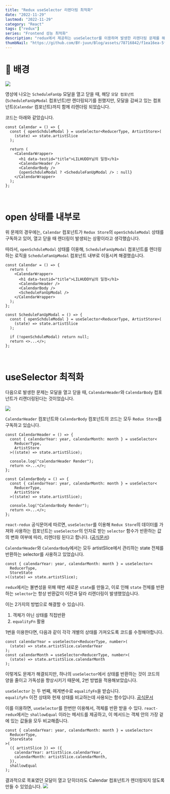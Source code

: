 ```yaml
---
title: "Redux useSelector 리렌더링 최적화"
date: "2022-11-29"
lastmod: "2022-11-29"
category: "React"
tags: ["redux"]
series: "Frontend 성능 최적화"
description: "redux에서 제공하는 useSelector를 이용하며 발생한 리렌더링 문제를 해결하는 과정을 다룬 포스트입니다."
thumbNail: "https://github.com/BY-juun/Blog/assets/78716842/f1ea16ea-5f7b-453e-9a68-f9b1dd03da4e"
---
```


# 🌃 배경

<img src="https://github.com/BY-juun/Blog/assets/78716842/d1a877d4-e8fb-4aa5-b6f9-0f1b87973fec"/>

영상에 나오는 `ScheduleFanUp` 모달을 열고 닫을 때, 해당 `모달 컴포넌트`(`ScheduleFanUpModal` 컴포넌트)만 렌더링되기를 원했지만, 모달을 감싸고 있는 컴포넌트(`Calendar` 컴포넌트)까지 함께 리렌더링 되었습니다.

코드는 아래와 같았습니다.

```tsx title="Calendar.tsx"
const Calendar = () => {
  const { openSchduleModal } = useSelector<ReducerType, ArtistStore>(
    (state) => state.artistSlice
  );

  return (
    <CalendarWrapper>
      <h1 data-testid="title">LILHUDDY님의 일정</h1>
      <CalendarHeader />
      <CalendarBody />
      {openSchduleModal ? <ScheduleFanUpModal /> : null}
    </CalendarWrapper>
  );
};
```

<br />

# open 상태를 내부로

위 문제의 경우에는, `Calendar` 컴포넌트가 `Redux Store`의 `openSchduleModal` 상태를 구독하고 있어, 열고 닫을 때 렌더링이 발생되는 상황이라고 생각했습니다.

따라서, `openSchduleModal` 상태를 이용해, `ScheduleFanUpModal` 컴포넌트를 렌더링하는 로직을 `ScheduleFanUpModal` 컴포넌트 내부로 이동시켜 해결했습니다.

```tsx title="Calendar.tsx"
const Calendar = () => {
  return (
    <CalendarWrapper>
      <h1 data-testid="title">LILHUDDY님의 일정</h1>
      <CalendarHeader />
      <CalendarBody />
      <ScheduleFanUpModal />
    </CalendarWrapper>
  );
};
```

```tsx title="ScheduleFanUpModal.tsx"
const ScheduleFanUpModal = () => {
  const { openSchduleModal } = useSelector<ReducerType, ArtistStore>(
    (state) => state.artistSlice
  );

  if (!openSchduleModal) return null;
  return <>...</>;
};
```

<br />

# useSelector 최적화

다음으로 발생한 문제는 모달을 열고 닫을 때, `CalendarHeader`와 `CalendarBody` 컴포넌트가 리랜더링된다는 것이었습니다.

<img src="https://github.com/BY-juun/Blog/assets/78716842/500c34e9-647f-4734-9cd5-f46de75bfa0e"/>

`CalendarHeader` 컴포넌트와 `CalendarBody` 컴포넌트의 코드는 모두 `Redux Store`를 구독하고 있습니다.

```tsx title="CalendarHeader.tsx"
const CalendarHeader = () => {
  const { calendarYear: year, calendarMonth: month } = useSelector<
    ReducerType,
    ArtistStore
  >((state) => state.artistSlice);

  console.log("calendarHeader Render");
  return <>...</>;
};
```

```tsx title="CalendarBody.tsx"
const CalendarBody = () => {
  const { calendarYear: year, calendarMonth: month } = useSelector<
    ReducerType,
    ArtistStore
  >((state) => state.artistSlice);

  console.log("CalendarBody Render");
  return <>...</>;
};
```

`react-redux` 공식문어세 따르면, `useSelector`를 이용해 `Redux Store`의 데이터를 가져와 사용하는 컴포넌트는 `useSelector`의 인자로 받는 `selector` 함수가 반환하는 값의 변화 여부에 따라, 리렌더링 된다고 합니다. (<a href="https://react-redux.js.org/api/hooks#equality-comparisons-and-updates">공식문서</a>)

`CalendarHeader`와 `CalendarBody`에서는 모두 artistSlice에서 관리하는 state 전체를 반환하는 selector를 사용하고 있었습니다.

```tsx
const { calendarYear: year, calendarMonth: month } = useSelector<
  ReducerType,
  StoreState
>((state) => state.artistSlice);
```

`redux`에서는 불변성을 위해 매번 새로운 `state`를 만들고, 이로 인해 `state` 전체를 반환하는 `selector`는 항상 반환값이 이전과 달라 리렌더링이 발생했었습니다.

이는 2가지의 방법으로 해결할 수 있습니다.

1. 객체가 아닌 상태를 직접반환
2. `equalityFn` 활용

1번을 이용한다면, 다음과 같이 각각 개별의 상태를 가져오도록 코드를 수정해야합니다.

```tsx
const calendarYear = useSelector<ReducerType, number>(
  (state) => state.artistSlice.calendarYear
);
const calendarMonth = useSelector<ReducerType, number>(
  (state) => state.artistSlice.calendarMonth
);
```

이렇게도 문제가 해결되지만, 하나의 `useSelector`에서 상태를 반환하는 것이 코드의 양을 줄이고 가독성을 향상시키기 때문에, 2번 방법을 적용해보았습니다.

`useSelector` 는 두 번째, 매게변수로 `equalifyFn`을 받습니다.  
`equalifyFn` 이전 상태와 현재 상태를 비교하는데 사용되는 함수입니다.
<a href="https://react-redux.js.org/api/hooks#useselector">공식문서</a>

이를 이용하면, `useSelector`를 한번만 이용해서, 객체를 반환 받을 수 있다.
`react-redux`에서는 `shallowEqual` 이라는 메서드를 제공하고, 이 메서드는 객체 안의 가장 겉에 있는 값들을 모두 비교해줍니다.

```tsx
const { calendarYear: year, calendarMonth: month } = useSelector<
  ReducerType,
  StoreState
>(
  ({ artistSlice }) => ({
    calendarYear: artistSlice.calendarYear,
    calendarMonth: artistSlice.calendarMonth,
  }),
  shallowEqual
);
```

결과적으로 목표였던 모달이 열고 닫히더라도 Calendar 컴포넌트가 렌더링되지 않도록 만들 수 있었습니다.
<img src="https://github.com/BY-juun/Blog/assets/78716842/b5440c68-1de7-4a24-a286-83a5db16aa9e"/>
